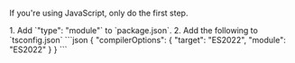 
If you're using JavaScript, only do the first step.

<Steps>
1. Add `"type": "module"` to `package.json`.
2. Add the following to `tsconfig.json`
    ```json
    {
      "compilerOptions": {
        "target": "ES2022",
        "module": "ES2022"
      }
    }
    ```
</Steps>
